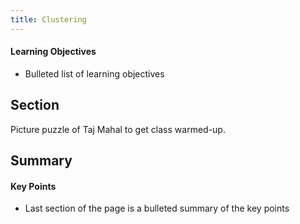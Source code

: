 ```yaml
---
title: Clustering
---
```


::: {.callout-tip}
#### Learning Objectives

- Bulleted list of learning objectives
:::


## Section


Picture puzzle of Taj Mahal to get class warmed-up.

<!--More guidelines for content available here: https://cambiotraining.github.io/quarto-course-template/materials/02-content_guidelines.html-->


## Summary

::: {.callout-tip}
#### Key Points

- Last section of the page is a bulleted summary of the key points
:::
